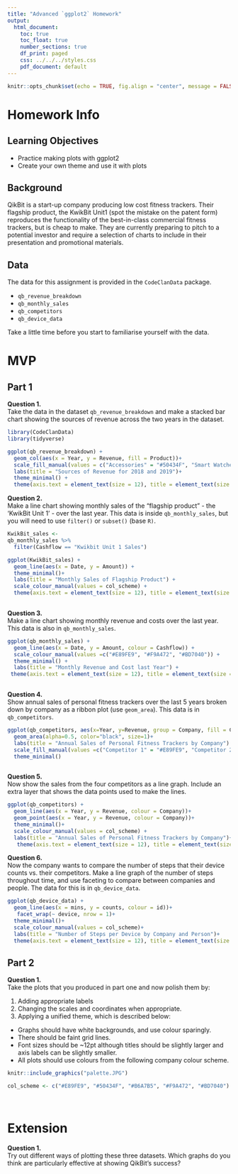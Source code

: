 ```yaml
---
title: "Advanced `ggplot2` Homework"
output:
  html_document:
    toc: true
    toc_float: true
    number_sections: true
    df_print: paged
    css: ../../../styles.css
    pdf_document: default
---
```

  
```r
knitr::opts_chunk$set(echo = TRUE, fig.align = "center", message = FALSE)
```

# Homework Info

## Learning Objectives<br>

* Practice making plots with ggplot2
* Create your own theme and use it with plots

## Background

QikBit is a start-up company producing low cost fitness trackers. Their flagship product, the KwikBit Unit1 (spot the mistake on the patent form) reproduces the functionality of the best-in-class commercial fitness trackers, but is cheap to make.  They are currently preparing to pitch to a potential investor and require a selection of charts to include in their presentation and promotional materials.

## Data

The data for this assignment is provided in the `CodeClanData` package.

* `qb_revenue_breakdown`
* `qb_monthly_sales`
* `qb_competitors`
* `qb_device_data`

Take a little time before you start to familiarise yourself with the data.

# MVP

## Part 1

**Question 1.**  
Take the data in the dataset `qb_revenue_breakdown` and make a stacked bar chart showing the sources of revenue across the two years in the dataset.
<br>

```r
library(CodeClanData)
library(tidyverse)

ggplot(qb_revenue_breakdown) +
  geom_col(aes(x = Year, y = Revenue, fill = Product))+
  scale_fill_manual(values = c("Accessories" = "#50434F", "Smart Watches" = "#E89FE9", "Subscription Services" = "#F9A472", "Trackers" = "#BD7040")) +
  labs(title = "Sources of Revenue for 2018 and 2019")+
  theme_minimal() +
  theme(axis.text = element_text(size = 12), title = element_text(size = 14))


```


**Question 2.**  
Make a line chart showing monthly sales of the "flagship product" - the 'KwikBit Unit 1' - over the last year. This data is inside `qb_monthly_sales`, but you will need to use `filter()` or `subset()` (base `R)`.
<br>

```r

KwikBit_sales <- 
qb_monthly_sales %>% 
  filter(Cashflow == "Kwikbit Unit 1 Sales")

ggplot(KwikBit_sales) +
  geom_line(aes(x = Date, y = Amount)) +
  theme_minimal()+
  labs(title = "Monthly Sales of Flagship Product") +
  scale_colour_manual(values = col_scheme) +
  theme(axis.text = element_text(size = 12), title = element_text(size =14))
  

```


**Question 3.**  
Make a line chart showing monthly revenue and costs over the last year. This data is also in `qb_monthly_sales`.								
```r


ggplot(qb_monthly_sales) + 
  geom_line(aes(x = Date, y = Amount, colour = Cashflow)) +
  scale_colour_manual(values =c("#E89FE9", "#F9A472", "#BD7040")) +
  theme_minimal() +
  labs(title = "Monthly Revenue and Cost last Year") +
 theme(axis.text = element_text(size = 12), title = element_text(size = 14))
  
```


**Question 4.**  
Show annual sales of personal fitness trackers over the last 5 years broken down by company as a ribbon plot (use `geom_area`). This data is in `qb_competitors`.
<br>

```r

ggplot(qb_competitors, aes(x=Year, y=Revenue, group = Company, fill = Company)) +
  geom_area(alpha=0.5, color="black", size=1)+
  labs(title = "Annual Sales of Personal Fitness Trackers by Company") +
  scale_fill_manual(values =c("Competitor 1" = "#E89FE9", "Competitor 2" = "#50434F", "Competitor 3" = "#F9A472", "Competitor 4" = "#BD7040")) +
  theme_minimal()
  

```


**Question 5.**  
Now show the sales from the four competitors as a line graph. Include an extra layer that shows the data points used to make the lines.
<br>

```r
ggplot(qb_competitors) +
  geom_line(aes(x = Year, y = Revenue, colour = Company))+
  geom_point(aes(x = Year, y = Revenue, colour = Company))+
  theme_minimal()+
  scale_colour_manual(values = col_scheme) +
  labs(title = "Annual Sales of Personal Fitness Trackers by Company")+
   theme(axis.text = element_text(size = 12), title = element_text(size = 14))

```


**Question 6.**  
Now the company wants to compare the number of steps that their device counts vs. their competitors. Make a line graph of the number of steps throughout time, and use faceting to compare between companies and people. The data for this is in `qb_device_data`.
<br>

```r

ggplot(qb_device_data) +
  geom_line(aes(x = mins, y = counts, colour = id))+
   facet_wrap(~ device, nrow = 1)+
  theme_minimal()+
  scale_colour_manual(values = col_scheme)+
  labs(title = "Number of Steps per Device by Company and Person")+
  theme(axis.text = element_text(size = 12), title = element_text(size = 14))

```


## Part 2 

**Question 1.**  
Take the plots that you produced in part one and now polish them by:

1. Adding appropriate labels
2. Changing the scales and coordinates when appropriate.
3. Applying a unified theme, which is described below:
  * Graphs should have white backgrounds, and use colour sparingly.
  * There should be faint grid lines.
  * Font sizes should be ~12pt although titles should be slightly larger and axis labels can be slightly smaller. 
  * All plots should use colours from the following company colour scheme.

```r
knitr::include_graphics("palette.JPG")
```

```r
col_scheme <- c("#E89FE9", "#50434F", "#B6A7B5", "#F9A472", "#BD7040")
```
<br>

# Extension

**Question 1.**  
Try out different ways of plotting these three datasets. Which graphs do you think are particularly effective at showing QikBit's success?
<br>
